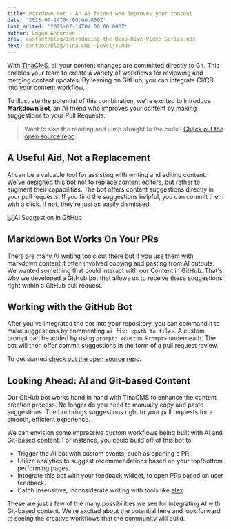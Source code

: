 ```yaml
---
title: Markdown Bot - An AI friend who improves your content
date: '2023-07-14T04:00:00.000Z'
last_edited: '2023-07-14T04:00:00.000Z'
author: Logan Anderson
prev: content/blog/Introducing-the-Deep-Dive-Video-Series.mdx
next: content/blog/Tina-CMS--Leveljs.mdx
---
```


With [TinaCMS](https://tina.io), all your content changes are committed directly to Git. This enables your team to create a variety of workflows for reviewing and merging content updates. By leaning on GitHub, you can integrate CI/CD into your content workflow.

To illustrate the potential of this combination, we're excited to introduce **Markdown Bot**, an AI friend who improves your content by making suggestions to your Pull Requests.

<Youtube embedSrc="https://www.youtube.com/embed/3SkumYmH8nc" />

> Want to skip the reading and jump straight to the code? [Check out the open source repo](https://github.com/tinacms/markdown-bot).

## A Useful Aid, Not a Replacement

AI can be a valuable tool for assisting with writing and editing content. We've designed this bot not to replace content editors, but rather to augment their capabilities. The bot offers content suggestions directly in your pull requests. If you find the suggestions helpful, you can commit them with a click. If not, they're just as easily dismissed.

![AI Suggestion in GitHub](/img/blog/Supercharge-Your-Markdown-Blog-with-AI/Screenshot_2023-07-21_at_12.36.48_PM_ztpdes.png "AI Suggestion in GitHub")

## Markdown Bot Works On Your PRs

There are many AI writing tools out there but if you use them with markdown content it often involved copying and pasting from AI outputs. We wanted something that could interact with our Content in GitHub. That's why we developed a GitHub bot that allows us to receive these suggestions right within a GitHub pull request.

## Working with the GitHub Bot

After you've integrated the bot into your repository, you can command it to make suggestions by commenting `ai fix: <path to file>`. A custom prompt can be added by using `prompt: <Custom Prompt>` underneath. The bot will then offer commit suggestions in the form of a pull request review.

To get started [check out the open source repo](https://github.com/tinacms/markdown-bot "AI Content GitHub repo").

## Looking Ahead: AI and Git-based Content

Our GitHub bot works hand in hand with TinaCMS to enhance the content creation process. No longer do you need to manually copy and paste suggestions. The bot brings suggestions right to your pull requests for a smooth, efficient experience.

We can envision some impressive custom workflows being built with AI and Git-based content. For instance, you could build off of this bot to:

* Trigger the AI bot with custom events, such as opening a PR.
* Utilize analytics to suggest recommendations based on your top/bottom performing pages.
* Integrate this bot with your feedback widget, to open PRs based on user feedback.
* Catch insensitive, inconsiderate writing with tools like [alex](https://github.com/get-alex/alex)

These are just a few of the many possibilities we see for integrating AI with Git-based content. We're excited about the potential here and look forward to seeing the creative workflows that the community will build.
